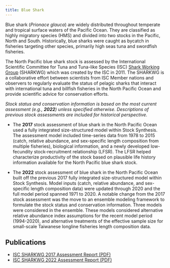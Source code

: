 ```yaml
---
title: Blue Shark
---
```


Blue shark (*Prionace glauca*) are widely distributed throughout temperate and tropical surface waters of the Pacific Ocean. They are classified as highly migratory species (HMS) and divided into two stocks in the Pacific, North and South. Historically, blue sharks were caught as bycatch in fisheries targeting other species, primarily high seas tuna and swordfish fisheries.

The North Pacific blue shark stock is assessed by the International Scientific Committee for Tuna and Tuna-like Species (ISC) [Shark Working Group]({{< var partner.SHARKWG.href >}}) (SHARKWG) which was created by the ISC in 2011. The SHARKWG is a collaborative effort between scientists from ISC Member nations and observers to regularly evaluate the status of pelagic sharks that interact with international tuna and billfish fisheries in the North Pacific Ocean and provide scientific advice for conservation efforts.

*Stock status and conservation information is based on the most current assessment (e.g., **2022**) unless specified otherwise. Descriptions of previous stock assessments are included for historical perspective.*

-   The **2017** stock assessment of blue shark in the North Pacific Ocean used a fully integrated size-structured model within Stock Synthesis. The assessment model included time-series data from 1978 to 2015 (catch, relative abundance, and sex-specific length composition from multiple fisheries), biological information, and a newly developed low-fecundity stock-recruitment relationship (LFSR). The LFSR helped characterize productivity of the stock based on plausible life history information available for the North Pacific blue shark stock.

-   The **2022** stock assessment of blue shark in the North Pacific Ocean built off the previous 2017 fully integrated size-structured model within Stock Synthesis. Model inputs (catch, relative abundance, and sex-specific length composition data) were updated through 2020 and the full model period spanned 1971 to 2020. A notable change from the 2017 stock assessment was the move to an ensemble modeling framework to formulate the stock status and conservation information. Three models were considered in the ensemble. These models considered alternative relative abundance index assumptions for the recent model period (1994-2020), and alternative treatments of the effective sample size for small-scale Taiwanese longline fisheries length composition data.

## Publications

-   [ISC SHARKWG 2017 Assessment Report (PDF)](http://isc.fra.go.jp/pdf/ISC17/ISC17_Annex13-Stock_Assessment_and_Future_Projections_of_Blue_Shark.pdf)
-   [ISC SHARKWG 2022 Assessment Report (PDF)](https://isc.fra.go.jp/pdf/ISC22/ISC22_ANNEX12_Stock_Assessment_for_Blue_Shark.pdf)

